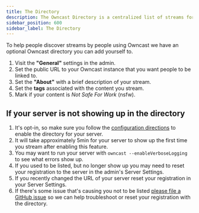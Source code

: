 ```yaml
---
title: The Directory
description: The Owncast Directory is a centralized list of streams for people to discover.
sidebar_position: 600
sidebar_label: The Directory
---
```


To help people discover streams by people using Owncast we have an optional Owncast directory you can add yourself to.

1. Visit the **"General"** settings in the admin.
1. Set the public URL to your Owncast instance that you want people to be linked to.
1. Set the **"About"** with a brief description of your stream.
1. Set the **tags** associated with the content you stream.
1. Mark if your content is _Not Safe For Work_ (nsfw).

## If your server is not showing up in the directory

1. It's opt-in, so make sure you follow the [configuration directions](/docs/directory) to enable the directory for your server.
1. It will take approximately 5min for your server to show up the first time you stream after enabling this feature.
1. You may want to run your server with `owncast --enableVerboseLogging` to see what errors show up.
1. If you used to be listed, but no longer show up you may need to reset your registration to the server in the admin's Server Settings.
1. If you recently changed the URL of your server reset your registration in your Server Settings.
1. If there's some issue that's causing you not to be listed [please file a GitHub issue](https://github.com/owncast/owncast/issues) so we can help troubleshoot or reset your registration with the directory.

